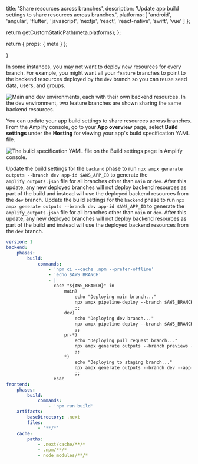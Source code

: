 
  title: 'Share resources across branches',
  description: 'Update app build settings to share resources across branches.',
  platforms: [
    'android',
    'angular',
    'flutter',
    'javascript',
    'nextjs',
    'react',
    'react-native',
    'swift',
    'vue'
  ]
};

  return getCustomStaticPath(meta.platforms);
};

  return {
    props: {
      meta
    }
  };

}

In some instances, you may not want to deploy new resources for every branch. For example, you might want all your `feature` branches to point to the backend resources deployed by the `dev` branch so you can reuse seed data, users, and groups.

![Main and dev environments, each with their own backend resources. In the dev environment, two feature branches are shown sharing the same backend resources. ](/images/gen2/fullstack-branching/share-resources.png)

You can update your app build settings to share resources across branches. From the Amplify console, go to your **App overview** page, select **Build settings** under the **Hosting** for viewing your app's build specification YAML file.

![The build specification YAML file on the Build settings page in Amplify console.](/images/gen2/fullstack-branching/build-settings.png)

Update the build settings for the `backend` phase to run `npx ampx generate outputs --branch dev app-id $AWS_APP_ID` to generate the `amplify_outputs.json` file for all branches other than `main` or `dev`. After this update, any new deployed branches will not deploy backend resources as part of the build and instead will use the deployed backend resources from the `dev` branch.
Update the build settings for the `backend` phase to run `npx ampx generate outputs --branch dev app-id $AWS_APP_ID` to generate the `amplify_outputs.json` file for all branches other than `main` or `dev`. After this update, any new deployed branches will not deploy backend resources as part of the build and instead will use the deployed backend resources from the `dev` branch.

```yaml title="amplify.yml"
version: 1
backend:
    phases:
        build:
            commands:
                - 'npm ci --cache .npm --prefer-offline'
                - 'echo $AWS_BRANCH'
                - |
                  case "${AWS_BRANCH}" in
                      main)
                          echo "Deploying main branch..."
                          npx ampx pipeline-deploy --branch $AWS_BRANCH --app-id $AWS_APP_ID
                          ;;
                      dev)
                          echo "Deploying dev branch..."
                          npx ampx pipeline-deploy --branch $AWS_BRANCH --app-id $AWS_APP_ID
                          ;;
                      pr-*)
                          echo "Deploying pull request branch..."
                          npx ampx generate outputs --branch previews --app-id $AWS_APP_ID
                          ;;
                      *)
                          echo "Deploying to staging branch..."
                          npx ampx generate outputs --branch dev --app-id $AWS_APP_ID
                          ;;
                  esac
frontend:
    phases:
        build:
            commands:
                - 'npm run build'
    artifacts:
        baseDirectory: .next
        files:
            - '**/*'
    cache:
        paths:
            - .next/cache/**/*
            - .npm/**/*
            - node_modules/**/*
```
